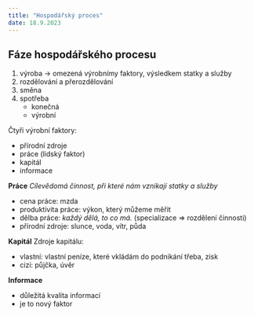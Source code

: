 ```yaml
---
title: "Hospodářský proces"
date: 18.9.2023
---
```


## Fáze hospodářského procesu
1. výroba -> omezená výrobnímy faktory, výsledkem statky a služby 
1. rozdělování a přerozdělování
1. směna
1. spotřeba
    - konečná
    - výrobní

Čtyři výrobní faktory: 
- přírodní zdroje
- práce (lidský faktor)
- kapitál
- informace

**Práce**
*Cílevědomá činnost, při které nám vznikají statky a služby*
- cena práce: mzda
- produktivita práce: výkon, který můžeme měřit
- dělba práce: *každý dělá, to co má.* (specializace => rozdělení činnosti)
- přírodní zdroje: slunce, voda, vítr, půda

**Kapitál**
Zdroje kapitálu:
- vlastní: vlastní peníze, které vkládám do podnikání třeba, zisk
- cizí: půjčka, úvěr

**Informace**
- důležitá kvalita informací
- je to nový faktor 